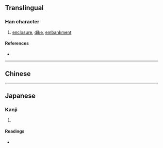{{also|埒}}
{{character info/new}}
==Translingual==

===Han character===
{{Han char|rn=32|rad=土|as=07|sn=10|four=|canj=GBDI,XGBDI|ids=}}

# [[enclosure]], [[dike]], [[embankment]]

====References====
* {{Han ref|kx=0230.121|dkj=05124|dj=0466.040|hdz=10446.030|uh=57D3|ud=22483}}

----

==Chinese==
{{zh-see|埒|v}}

----

==Japanese==

===Kanji===
{{ja-kanji|grade=|rs=土07}}

# {{rfdef|ja|sort=土07}}

====Readings====
* {{ja-readings|on=[[らち]] (rachi)|kun=[[かこい]] (kakoi)}}